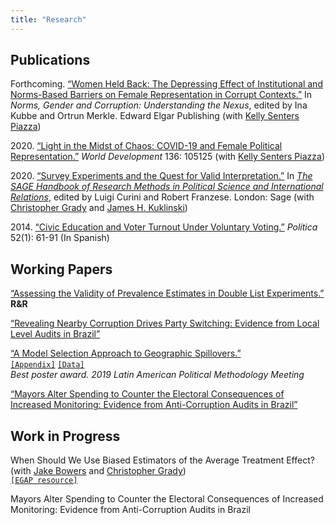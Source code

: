 ```yaml
---
title: "Research"
---
```


## Publications

Forthcoming. ["Women Held Back: The Depressing Effect of Institutional and Norms-Based Barriers on Female Representation in Corrupt Contexts."](files/research/gender_corruption.pdf) In *Norms, Gender and Corruption: Understanding the Nexus*, edited by Ina Kubbe and Ortrun Merkle. Edward Elgar Publishing (with [Kelly Senters Piazza](https://www.usafa.edu/facultyprofile/?smid=23816))

2020\. ["Light in the Midst of Chaos: COVID-19 and Female Political Representation."](https://doi.org/10.1016/j.worlddev.2020.105125) *World Development* 136: 105125 (with [Kelly Senters Piazza](https://www.usafa.edu/facultyprofile/?smid=23816))

2020\. ["Survey Experiments and the Quest for Valid Interpretation."](files/research/sage_survey_experiments_chapter.pdf) In [*The SAGE Handbook of Research Methods in Political Science and International Relations*](https://us.sagepub.com/en-us/nam/the-sage-handbook-of-research-methods-in-political-science-and-international-relations/book262875), edited by Luigi Curini and Robert Franzese. London: Sage (with [Christopher Grady](https://publish.illinois.edu/cdgrady2/) and [James H. Kuklinski](https://pol.illinois.edu/directory/profile/kuklinsk))

2014\. ["Civic Education and Voter Turnout Under Voluntary Voting."](https://revistapolitica.uchile.cl/index.php/RP/article/view/33099/34813) *Política* 52(1): 61-91 (In Spanish)

## Working Papers

["Assessing the Validity of Prevalence Estimates in Double List Experiments."](files/research/dle_test.pdf)  **R&R**
<!-- [`[Appendix]`](files/research/dle_test_appendix.pdf) -->

["Revealing Nearby Corruption Drives Party Switching: Evidence from Local Level Audits in Brazil"](files/research/nearby_corruption.pdf)

<!-- <br/> -->
<!-- [`[Appendix]`](files/research/nearby_corruption_appendix.pdf) -->

["A Model Selection Approach to Geographic Spillovers."](files/research/model_spillovers.pdf)<br/>
[`[Appendix]`](files/research/model_spillovers_appendix.pdf) [`[Data]`](https://github.com/gustavo-diaz/model_interference_rep)  
*Best poster award. 2019 Latin American Political Methodology Meeting*

["Mayors Alter Spending to Counter the Electoral Consequences of Increased Monitoring: Evidence from Anti-Corruption Audits in Brazil"](files/research/audit_spending.pdf)



## Work in Progress

When Should We Use Biased Estimators of the Average Treatment Effect? (with [Jake Bowers](http://www.jakebowers.org/) and [Christopher Grady](https://publish.illinois.edu/cdgrady2/))<br/>
[`[EGAP resource]`](https://egap.org/resource/sd-block-rand/)

Mayors Alter Spending to Counter the Electoral Consequences of Increased Monitoring: Evidence from Anti-Corruption Audits in Brazil

